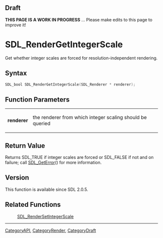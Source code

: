 
== Draft ==

'''THIS PAGE IS A WORK IN PROGRESS''' ... Please make edits to this page to improve it!



<!-- #*^*^*^*^*See https://wiki.libsdl.org/SGFunctions for details on editing this page*^*^*^*^* -->
= SDL_RenderGetIntegerScale =

Get whether integer scales are forced for resolution-independent rendering.

== Syntax ==

<syntaxhighlight lang='c'>
SDL_bool SDL_RenderGetIntegerScale(SDL_Renderer * renderer);
</syntaxhighlight>

== Function Parameters ==

{|
|'''renderer'''
|the renderer from which integer scaling should be queried
|}

== Return Value ==

Returns SDL_TRUE if integer scales are forced or SDL_FALSE if not and on
failure; call [[SDL_GetError]]() for more information.

== Version ==

This function is available since SDL 2.0.5.

== Related Functions ==

:[[SDL_RenderSetIntegerScale]]

----
[[CategoryAPI]], [[CategoryRender]], [[CategoryDraft]]
<!-- #See the Style Guide for instructions on editing the footer. -->



